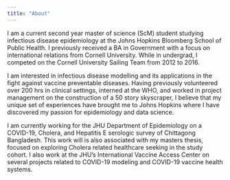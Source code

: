 ```yaml
---
title: "About"
---
```


I am a current second year master of science (ScM) student studying infectious disease epidemiology at the Johns Hopkins Bloomberg School of Public Health. I previously received a BA in Government with a focus on international relations from Cornell University. While in undergrad, I competed on the Cornell University Sailing Team from 2012 to 2016.  

I am interested in infectious disease modelling and its applications in the fight against vaccine preventable diseases. Having previously volunteered over 200 hrs in clinical settings, interned at the WHO, and worked in project management on the construction of a 50 story skyscraper, I believe that my unique set of experiences have brought me to Johns Hopkins where I have discovered my passion for epidemiology and data science.

I am currently working for the JHU Department of Epidemiology on a COVID-19, Cholera, and Hepatitis E serologic survey of Chittagong Bangladesh. This work will is also associated with my masters thesis, focused on exploring Cholera related healthcare seeking in the study cohort. I also work at the JHU's International Vaccine Access Center on several projects related to COVID-19 modeling and COVID-19 vaccine health systems. 


